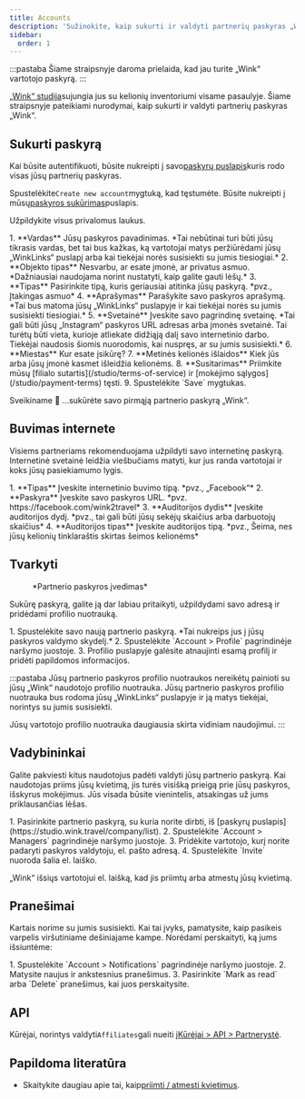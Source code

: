 ```yaml
---
title: Accounts
description: 'Sužinokite, kaip sukurti ir valdyti partnerių paskyras „Wink“.'
sidebar:
  order: 1
---
```


:::pastaba
Šiame straipsnyje daroma prielaida, kad jau turite „Wink“ vartotojo paskyrą.
:::

[„Wink“ studija](https://studio.wink.travel)sujungia jus su kelionių inventoriumi visame pasaulyje. Šiame straipsnyje pateikiami nurodymai, kaip sukurti ir valdyti partnerių paskyras „Wink“.

## Sukurti paskyrą

Kai būsite autentifikuoti, būsite nukreipti į savo[paskyrų puslapis](https://studio.wink.travel/company/list)kuris rodo visas jūsų partnerių paskyras.

Spustelėkite`Create new account`mygtuką, kad tęstumėte. Būsite nukreipti į mūsų[paskyros sukūrimas](https://studio.wink.travel/company/create)puslapis.

Užpildykite visus privalomus laukus.

<Steps>
  1. **Vardas** Jūsų paskyros pavadinimas. *Tai nebūtinai turi būti jūsų tikrasis vardas, bet tai bus kažkas, ką vartotojai matys peržiūrėdami jūsų „WinkLinks“ puslapį arba kai tiekėjai norės susisiekti su jumis tiesiogiai.*
  2. **Objekto tipas** Nesvarbu, ar esate įmonė, ar privatus asmuo. *Dažniausiai naudojama norint nustatyti, kaip galite gauti lėšų.*
  3. **Tipas** Pasirinkite tipą, kuris geriausiai atitinka jūsų paskyrą. *pvz., Įtakingas asmuo*
  4. **Aprašymas** Parašykite savo paskyros aprašymą. *Tai bus matoma jūsų „WinkLinks“ puslapyje ir kai tiekėjai norės su jumis susisiekti tiesiogiai.*
  5. **Svetainė** Įveskite savo pagrindinę svetainę. *Tai gali būti jūsų „Instagram“ paskyros URL adresas arba įmonės svetainė. Tai turėtų būti vieta, kurioje atliekate didžiąją dalį savo internetinio darbo. Tiekėjai naudosis šiomis nuorodomis, kai nuspręs, ar su jumis susisiekti.*
  6. **Miestas** Kur esate įsikūrę?
  7. **Metinės kelionės išlaidos** Kiek jūs arba jūsų įmonė kasmet išleidžia kelionėms.
  8. **Susitarimas** Priimkite mūsų [filialo sutartis](/studio/terms-of-service) ir [mokėjimo sąlygos](/studio/payment-terms) tęsti.
  9. Spustelėkite `Save` mygtukas.
</Steps>


Sveikiname 🎉 ...sukūrėte savo pirmąją partnerio paskyrą „Wink“.

## Buvimas internete

Visiems partneriams rekomenduojama užpildyti savo internetinę paskyrą. Internetinė svetainė leidžia viešbučiams matyti, kur jus randa vartotojai ir koks jūsų pasiekiamumo lygis.

<Steps>
  1. **Tipas** Įveskite internetinio buvimo tipą. *pvz., „Facebook“*
  2. **Paskyra** Įveskite savo paskyros URL. *pvz. https://facebook.com/wink2travel*
  3. **Auditorijos dydis** Įveskite auditorijos dydį. *pvz., tai gali būti jūsų sekėjų skaičius arba darbuotojų skaičius*
  4. **Auditorijos tipas** Įveskite auditorijos tipą. *pvz., Šeima, nes jūsų kelionių tinklaraštis skirtas šeimos kelionėms*
</Steps>


## Tvarkyti

<figure>
  <CloudinaryImage width="350" height="448" resize="scale" quality="best" alt="Partnerio paskyra" src="academy/affiliate-account" errorImage="noimage_opaque_nyrtl0.png" />

  <figcaption>*Partnerio paskyros įvedimas*</figcaption>
</figure>


Sukūrę paskyrą, galite ją dar labiau pritaikyti, užpildydami savo adresą ir pridėdami profilio nuotrauką.

<Steps>
  1. Spustelėkite savo naują partnerio paskyrą. *Tai nukreips jus į jūsų paskyros valdymo skydelį.*
  2. Spustelėkite `Account > Profile` pagrindinėje naršymo juostoje.
  3. Profilio puslapyje galėsite atnaujinti esamą profilį ir pridėti papildomos informacijos.
</Steps>


:::pastaba
Jūsų partnerio paskyros profilio nuotraukos nereikėtų painioti su jūsų „Wink“ naudotojo profilio nuotrauka. Jūsų partnerio paskyros profilio nuotrauka bus rodoma jūsų „WinkLinks“ puslapyje ir ją matys tiekėjai, norintys su jumis susisiekti.

Jūsų vartotojo profilio nuotrauka daugiausia skirta vidiniam naudojimui.
:::

## Vadybininkai

Galite pakviesti kitus naudotojus padėti valdyti jūsų partnerio paskyrą. Kai naudotojas priims jūsų kvietimą, jis turės visišką prieigą prie jūsų paskyros, išskyrus mokėjimus. Jūs visada būsite vienintelis, atsakingas už jums priklausančias lėšas.

<Steps>
  1. Pasirinkite partnerio paskyrą, su kuria norite dirbti, iš [paskyrų puslapis](https://studio.wink.travel/company/list).
  2. Spustelėkite `Account > Managers` pagrindinėje naršymo juostoje.
  3. Pridėkite vartotojo, kurį norite padaryti paskyros valdytoju, el. pašto adresą.
  4. Spustelėkite `Invite` nuoroda šalia el. laiško.
</Steps>


„Wink“ išsiųs vartotojui el. laišką, kad jis priimtų arba atmestų jūsų kvietimą.

## Pranešimai

Kartais norime su jumis susisiekti. Kai tai įvyks, pamatysite, kaip pasikeis varpelis viršutiniame dešiniajame kampe.
Norėdami perskaityti, ką jums išsiuntėme:

<Steps>
  1. Spustelėkite `Account > Notifications` pagrindinėje naršymo juostoje.
  2. Matysite naujus ir ankstesnius pranešimus.
  3. Pasirinkite `Mark as read` arba `Delete` pranešimus, kai juos perskaitysite.
</Steps>


## API

Kūrėjai, norintys valdyti`Affiliates`gali nueiti į[Kūrėjai > API > Partnerystė](/developers/apis/#affiliate-api).

## Papildoma literatūra

* Skaitykite daugiau apie tai, kaip[priimti / atmesti kvietimus](/user/invites).

